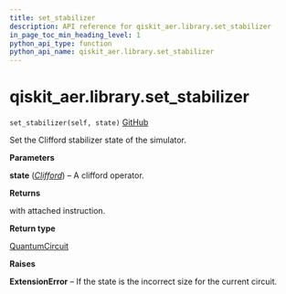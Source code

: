 ```yaml
---
title: set_stabilizer
description: API reference for qiskit_aer.library.set_stabilizer
in_page_toc_min_heading_level: 1
python_api_type: function
python_api_name: qiskit_aer.library.set_stabilizer
---
```


# qiskit\_aer.library.set\_stabilizer

<span id="qiskit_aer.library.set_stabilizer" />

`set_stabilizer(self, state)` [GitHub](https://github.com/qiskit/qiskit-aer/tree/stable/0.11/qiskit_aer/library/set_instructions/set_stabilizer.py "view source code")

Set the Clifford stabilizer state of the simulator.

**Parameters**

**state** ([*Clifford*](qiskit.quantum_info.Clifford "qiskit.quantum_info.Clifford")) – A clifford operator.

**Returns**

with attached instruction.

**Return type**

[QuantumCircuit](qiskit.circuit.QuantumCircuit "qiskit.circuit.QuantumCircuit")

**Raises**

**ExtensionError** – If the state is the incorrect size for the current circuit.


